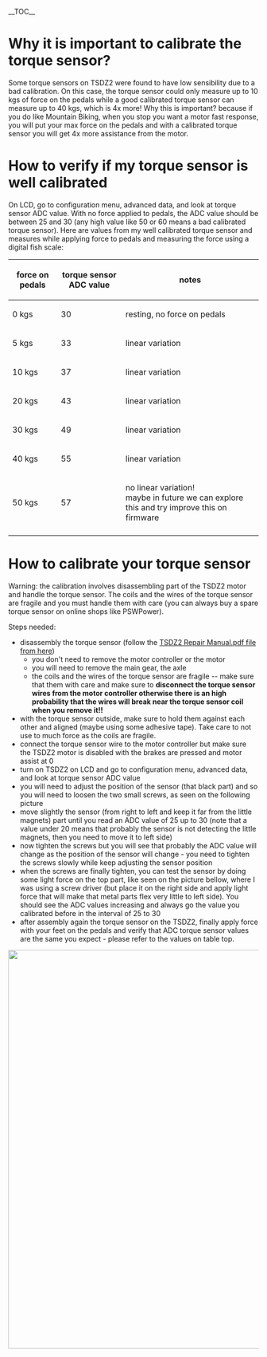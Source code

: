__TOC__

=Why it is important to calibrate the torque sensor?=

Some torque sensors on TSDZ2 were found to have low sensibility due to a bad calibration. On this case, the torque sensor could only measure up to 10 kgs of force on the pedals while a good calibrated torque sensor can measure up to 40 kgs, which is 4x more! Why this is important? because if you do like Mountain Biking, when you stop you want a motor fast response, you will put your max force on the pedals and with a calibrated torque sensor you will get 4x more assistance from the motor.

=How to verify if my torque sensor is well calibrated=

On LCD, go to configuration menu, advanced data, and look at torque sensor ADC value. With no force applied to pedals, the ADC value should be between 25 and 30 (any high value like 50 or 60 means a bad calibrated torque sensor). Here are values from my well calibrated torque sensor and measures while applying force to pedals and measuring the force using a digital fish scale:

{|
! force on pedals !! torque sensor ADC value !! notes
|-
| 0 kgs || 30 || resting, no force on pedals
|-
| 5 kgs || 33 || linear variation
|-
| 10 kgs || 37 || linear variation 
|-
| 20 kgs || 43 || linear variation
|-
| 30 kgs || 49 || linear variation
|-
| 40 kgs || 55 || linear variation
|-
| 50 kgs || 57 || no linear variation!<br> maybe in future we can explore this and try improve this on firmware
|-
|}

=How to calibrate your torque sensor=

Warning: the calibration involves disassembling part of the TSDZ2 motor and handle the torque sensor. The coils and the wires of the torque sensor are fragile and you must handle them with care (you can always buy a spare torque sensor on online shops like PSWPower).

Steps needed:
* disassembly the torque sensor (follow the [https://github.com/OpenSource-EBike-firmware/TSDZ2_wiki TSDZ2 Repair Manual.pdf file from here])
** you don't need to remove the motor controller or the motor
** you will need to remove the main gear, the axle
** the coils and the wires of the torque sensor are fragile -- make sure that them with care and make sure to '''disconnect the torque sensor wires from the motor controller otherwise there is an high probability that the wires will break near the torque sensor coil when you remove it!!'''
* with the torque sensor outside, make sure to hold them against each other and aligned (maybe using some adhesive tape). Take care to not use to much force as the coils are fragile.
* connect the torque sensor wire to the motor controller but make sure the TSDZ2 motor is disabled with the brakes are pressed and motor assist at 0
* turn on TSDZ2 on LCD and go to configuration menu, advanced data, and look at torque sensor ADC value
* you will need to adjust the position of the sensor (that black part) and so you will need to loosen the two small screws, as seen on the following picture
* move slightly the sensor (from right to left and keep it far from the little magnets) part until you read an ADC value of 25 up to 30 (note that a value under 20 means that probably the sensor is not detecting the little magnets, then you need to move it to left side)
* now tighten the screws but you will see that probably the ADC value will change as the position of the sensor will change - you need to tighten the screws slowly while keep adjusting the sensor position
* when the screws are finally tighten, you can test the sensor by doing some light force on the top part, like seen on the picture bellow, where I was using a screw driver (but place it on the right side and apply light force that will make that metal parts flex very little to left side). You should see the ADC values increasing and always go the value you calibrated before in the interval of 25 to 30
* after assembly again the torque sensor on the TSDZ2, finally apply force with your feet on the pedals and verify that ADC torque sensor values are the same you expect - please refer to the values on table top.

<img src="https://github.com/OpenSource-EBike-firmware/TSDZ2_wiki/blob/master/TSDZ2_torque_Sensor_calibration.jpg" width = 800>




